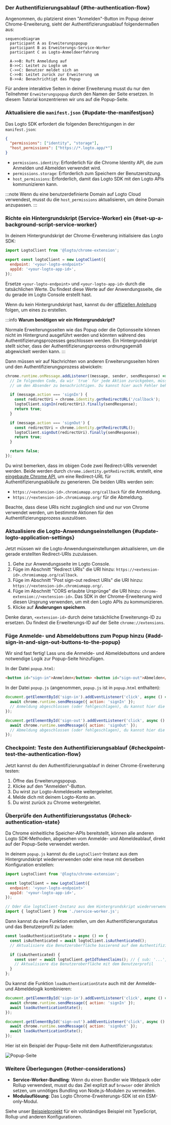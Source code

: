 
### Der Authentifizierungsablauf \{#the-authentication-flow}

Angenommen, du platzierst einen "Anmelden"-Button im Popup deiner Chrome-Erweiterung, sieht der Authentifizierungsablauf folgendermaßen aus:

```mermaid
sequenceDiagram
  participant A as Erweiterungspopup
  participant B as Erweiterungs-Service-Worker
  participant C as Logto-Anmeldeerfahrung

  A->>B: Ruft Anmeldung auf
  B->>C: Leitet zu Logto um
  C->>C: Benutzer meldet sich an
  C->>B: Leitet zurück zur Erweiterung um
  B->>A: Benachrichtigt das Popup
```

Für andere interaktive Seiten in deiner Erweiterung musst du nur den Teilnehmer `Erweiterungspopup` durch den Namen der Seite ersetzen. In diesem Tutorial konzentrieren wir uns auf die Popup-Seite.

<RegardingRedirectBasedSignIn />

### Aktualisiere die `manifest.json` \{#update-the-manifestjson}

Das Logto SDK erfordert die folgenden Berechtigungen in der `manifest.json`:

```json title="manifest.json"
{
  "permissions": ["identity", "storage"],
  "host_permissions": ["https://*.logto.app/*"]
}
```

- `permissions.identity`: Erforderlich für die Chrome Identity API, die zum Anmelden und Abmelden verwendet wird.
- `permissions.storage`: Erforderlich zum Speichern der Benutzersitzung.
- `host_permissions`: Erforderlich, damit das Logto SDK mit den Logto APIs kommunizieren kann.

:::note
Wenn du eine benutzerdefinierte Domain auf Logto Cloud verwendest, musst du die `host_permissions` aktualisieren, um deine Domain anzupassen.
:::

### Richte ein Hintergrundskript (Service-Worker) ein \{#set-up-a-background-script-service-worker}

In deinem Hintergrundskript der Chrome-Erweiterung initialisiere das Logto SDK:

```js title="service-worker.js"
import LogtoClient from '@logto/chrome-extension';

export const logtoClient = new LogtoClient({
  endpoint: '<your-logto-endpoint>'
  appId: '<your-logto-app-id>',
});
```

Ersetze `<your-logto-endpoint>` und `<your-logto-app-id>` durch die tatsächlichen Werte. Du findest diese Werte auf der Anwendungsseite, die du gerade im Logto Console erstellt hast.

Wenn du kein Hintergrundskript hast, kannst du der [offiziellen Anleitung](https://developer.chrome.com/docs/extensions/develop/concepts/service-workers/basics) folgen, um eines zu erstellen.

:::info
**Warum benötigen wir ein Hintergrundskript?**

Normale Erweiterungsseiten wie das Popup oder die Optionsseite können nicht im Hintergrund ausgeführt werden und könnten während des Authentifizierungsprozesses geschlossen werden. Ein Hintergrundskript stellt sicher, dass der Authentifizierungsprozess ordnungsgemäß abgewickelt werden kann.
:::

Dann müssen wir auf Nachrichten von anderen Erweiterungsseiten hören und den Authentifizierungsprozess abwickeln:

```js title="service-worker.js"
chrome.runtime.onMessage.addListener((message, sender, sendResponse) => {
  // Im folgenden Code, da wir `true` für jede Aktion zurückgeben, müssen wir `sendResponse` aufrufen,
  // um den Absender zu benachrichtigen. Du kannst hier auch Fehler behandeln oder andere Wege nutzen, um den Absender zu benachrichtigen.

  if (message.action === 'signIn') {
    const redirectUri = chrome.identity.getRedirectURL('/callback');
    logtoClient.signIn(redirectUri).finally(sendResponse);
    return true;
  }

  if (message.action === 'signOut') {
    const redirectUri = chrome.identity.getRedirectURL();
    logtoClient.signOut(redirectUri).finally(sendResponse);
    return true;
  }

  return false;
});
```

Du wirst bemerken, dass im obigen Code zwei Redirect-URIs verwendet werden. Beide werden durch `chrome.identity.getRedirectURL` erstellt, eine [eingebaute Chrome API](https://developer.chrome.com/docs/extensions/reference/api/identity#method-getRedirectURL), um eine Redirect-URL für Authentifizierungsabläufe zu generieren. Die beiden URIs werden sein:

- `https://<extension-id>.chromiumapp.org/callback` für die Anmeldung.
- `https://<extension-id>.chromiumapp.org/` für die Abmeldung.

Beachte, dass diese URIs nicht zugänglich sind und nur von Chrome verwendet werden, um bestimmte Aktionen für den Authentifizierungsprozess auszulösen.

### Aktualisiere die Logto-Anwendungseinstellungen \{#update-logto-application-settings}

Jetzt müssen wir die Logto-Anwendungseinstellungen aktualisieren, um die gerade erstellten Redirect-URIs zuzulassen.

1. Gehe zur Anwendungsseite im Logto Console.
2. Füge im Abschnitt "Redirect URIs" die URI hinzu: `https://<extension-id>.chromiumapp.org/callback`.
3. Füge im Abschnitt "Post sign-out redirect URIs" die URI hinzu: `https://<extension-id>.chromiumapp.org/`.
4. Füge im Abschnitt "CORS erlaubte Ursprünge" die URI hinzu: `chrome-extension://<extension-id>`. Das SDK in der Chrome-Erweiterung wird diesen Ursprung verwenden, um mit den Logto APIs zu kommunizieren.
5. Klicke auf **Änderungen speichern**.

Denke daran, `<extension-id>` durch deine tatsächliche Erweiterungs-ID zu ersetzen. Du findest die Erweiterungs-ID auf der Seite `chrome://extensions`.

### Füge Anmelde- und Abmeldebuttons zum Popup hinzu \{#add-sign-in-and-sign-out-buttons-to-the-popup}

Wir sind fast fertig! Lass uns die Anmelde- und Abmeldebuttons und andere notwendige Logik zur Popup-Seite hinzufügen.

In der Datei `popup.html`:

```html title="popup.html"
<button id="sign-in">Anmelden</button> <button id="sign-out">Abmelden</button>
```

In der Datei `popup.js` (angenommen, `popup.js` ist in `popup.html` enthalten):

```js title="popup.js"
document.getElementById('sign-in').addEventListener('click', async () => {
  await chrome.runtime.sendMessage({ action: 'signIn' });
  // Anmeldung abgeschlossen (oder fehlgeschlagen), du kannst hier die Benutzeroberfläche aktualisieren.
});

document.getElementById('sign-out').addEventListener('click', async () => {
  await chrome.runtime.sendMessage({ action: 'signOut' });
  // Abmeldung abgeschlossen (oder fehlgeschlagen), du kannst hier die Benutzeroberfläche aktualisieren.
});
```

### Checkpoint: Teste den Authentifizierungsablauf \{#checkpoint-test-the-authentication-flow}

Jetzt kannst du den Authentifizierungsablauf in deiner Chrome-Erweiterung testen:

1. Öffne das Erweiterungspopup.
2. Klicke auf den "Anmelden"-Button.
3. Du wirst zur Logto-Anmeldeseite weitergeleitet.
4. Melde dich mit deinem Logto-Konto an.
5. Du wirst zurück zu Chrome weitergeleitet.

### Überprüfe den Authentifizierungsstatus \{#check-authentication-state}

Da Chrome einheitliche Speicher-APIs bereitstellt, können alle anderen Logto SDK-Methoden, abgesehen vom Anmelde- und Abmeldeablauf, direkt auf der Popup-Seite verwendet werden.

In deinem `popup.js` kannst du die `LogtoClient`-Instanz aus dem Hintergrundskript wiederverwenden oder eine neue mit derselben Konfiguration erstellen:

```js title="popup.js"
import LogtoClient from '@logto/chrome-extension';

const logtoClient = new LogtoClient({
  endpoint: '<your-logto-endpoint>'
  appId: '<your-logto-app-id>',
});

// Oder die logtoClient-Instanz aus dem Hintergrundskript wiederverwenden
import { logtoClient } from './service-worker.js';
```

Dann kannst du eine Funktion erstellen, um den Authentifizierungsstatus und das Benutzerprofil zu laden:

```js title="popup.js"
const loadAuthenticationState = async () => {
  const isAuthenticated = await logtoClient.isAuthenticated();
  // Aktualisiere die Benutzeroberfläche basierend auf dem Authentifizierungsstatus

  if (isAuthenticated) {
    const user = await logtoClient.getIdTokenClaims(); // { sub: '...', email: '...', ... }
    // Aktualisiere die Benutzeroberfläche mit dem Benutzerprofil
  }
};
```

Du kannst die Funktion `loadAuthenticationState` auch mit der Anmelde- und Abmeldelogik kombinieren:

```js title="popup.js"
document.getElementById('sign-in').addEventListener('click', async () => {
  await chrome.runtime.sendMessage({ action: 'signIn' });
  await loadAuthenticationState();
});

document.getElementById('sign-out').addEventListener('click', async () => {
  await chrome.runtime.sendMessage({ action: 'signOut' });
  await loadAuthenticationState();
});
```

Hier ist ein Beispiel der Popup-Seite mit dem Authentifizierungsstatus:

![Popup-Seite](./extension-popup.webp)

### Weitere Überlegungen \{#other-considerations}

- **Service-Worker-Bundling**: Wenn du einen Bundler wie Webpack oder Rollup verwendest, musst du das Ziel explizit auf `browser` oder ähnlich setzen, um unnötiges Bundling von Node.js-Modulen zu vermeiden.
- **Modulauflösung**: Das Logto Chrome-Erweiterungs-SDK ist ein ESM-only-Modul.

Siehe unser [Beispielprojekt](https://github.com/logto-io/js/tree/HEAD/packages/chrome-extension-sample) für ein vollständiges Beispiel mit TypeScript, Rollup und anderen Konfigurationen.
